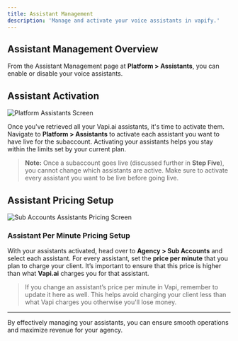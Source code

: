 ```yaml
---
title: Assistant Management
description: 'Manage and activate your voice assistants in vapify.'
---
```


## Assistant Management Overview

From the Assistant Management page at **Platform > Assistants**, you can enable or disable your voice assistants. 

## Assistant Activation 

![Platform Assistants Screen](/images/vapify-assistants-screen.png)

Once you've retrieved all your Vapi.ai assistants, it's time to activate them. Navigate to **Platform > Assistants** to activate each assistant you want to have live for the subaccount. Activating your assistants helps you stay within the limits set by your current plan.

> **Note:** Once a subaccount goes live (discussed further in **Step Five**), you cannot change which assistants are active. Make sure to activate every assistant you want to be live before going live.

## Assistant Pricing Setup 

![Sub Accounts Assistants Pricing Screen](/images/vapify-assistants-pricing.png)

### Assistant Per Minute Pricing Setup

With your assistants activated, head over to **Agency > Sub Accounts** and select each assistant. For every assistant, set the **price per minute** that you plan to charge your client. It’s important to ensure that this price is higher than what **Vapi.ai** charges you for that assistant. 

> If you change an assistant’s price per minute in Vapi, remember to update it here as well. This helps avoid charging your client less than what Vapi charges you otherwise you'll lose money.

---

By effectively managing your assistants, you can ensure smooth operations and maximize revenue for your agency.
